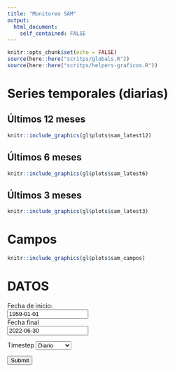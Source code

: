 ```yaml
---
title: "Monitoreo SAM"
output: 
  html_document:
    self_contained: FALSE
---
```


```r
knitr::opts_chunk$set(echo = FALSE)
source(here::here("scritps/globals.R"))
source(here::here("scritps/helpers-graficos.R"))
```


# Series temporales (diarias)  {.tabset}

## Últimos 12 meses

```r
knitr::include_graphics(gl$plots$sam_latest12)
```

## Últimos 6 meses

```r
knitr::include_graphics(gl$plots$sam_latest6)
```


## Últimos 3 meses

```r
knitr::include_graphics(gl$plots$sam_latest3)
```

# Campos

```r
knitr::include_graphics(gl$plots$sam_campos)
```



# DATOS


<form>
  <label for="mindate">Fecha de inicio:</label><br>
  <input type="text" id="mindate" name="mindate" value="1959-01-01"><br>
  <label for="maxdate">Fecha final</label><br>
  <input type="text" id="maxdate" name="maxdate" value="2022-06-30">

  <label for="timestep">Timestep</label>
  <select name="timestep" id="timestep">
    <option value="daily">Diario</option>
    <option value="monthly">Mensual</option>
    <option value="seasonally">Trimestral</option>
  </select>
  
  <input type="submit" formaction="https://frozen-journey-02456.herokuapp.com/getsam" value="Submit">
</form>
